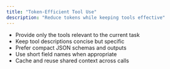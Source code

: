```yaml
---
title: "Token‑Efficient Tool Use"
description: "Reduce tokens while keeping tools effective"
---
```


- Provide only the tools relevant to the current task
- Keep tool descriptions concise but specific
- Prefer compact JSON schemas and outputs
- Use short field names when appropriate
- Cache and reuse shared context across calls
